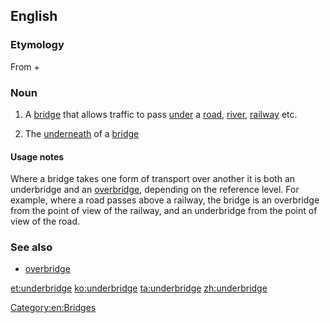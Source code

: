 ==English==

===Etymology===
From {{term|under}} + {{term|bridge}}

===Noun===
{{en-noun}}

# {{context|British|lang=en}} A [[bridge]] that allows traffic to pass [[under]] a [[road]], [[river]], [[railway]] etc.
# The [[underneath]] of a [[bridge]]

====Usage notes====
Where a bridge takes one form of transport over another it is both an underbridge and an [[overbridge]], depending on the reference level. For example, where a road passes above a railway, the bridge is an overbridge from the point of view of the railway, and an underbridge from the point of view of the road.

===See also===
*[[overbridge]]

[[Category:en:Bridges]]
[[et:underbridge]]
[[ko:underbridge]]
[[ta:underbridge]]
[[zh:underbridge]]